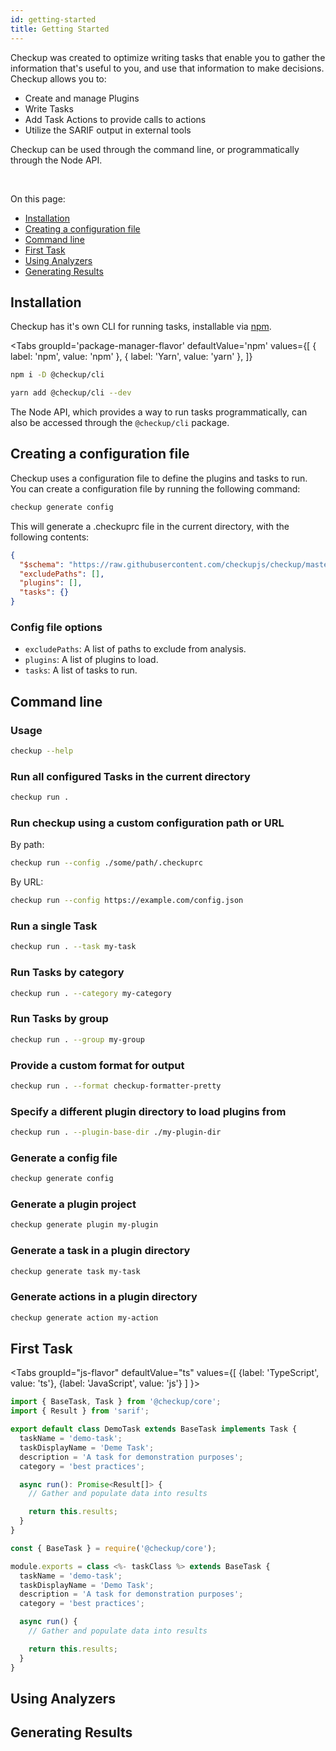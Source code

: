 ```yaml
---
id: getting-started
title: Getting Started
---
```



Checkup was created to optimize writing tasks that enable you to gather the information that's useful to you, and use that information to make decisions. Checkup allows you to:

- Create and manage Plugins
- Write Tasks
- Add Task Actions to provide calls to actions
- Utilize the SARIF output in external tools

Checkup can be used through the command line, or programmatically through the Node API.

<br />

On this page:

- [Installation](#installation)
- [Creating a configuration file](#creating-a-configuration-file)
- [Command line](#command-line)
- [First Task](#first-task)
- [Using Analyzers](#using-analyzers)
- [Generating Results](#generating-results)

## Installation

Checkup has it's own CLI for running tasks, installable via [npm](https://www.npmjs.com/package/@checkup/cli).

<Tabs
  groupId='package-manager-flavor'
  defaultValue='npm'
  values={[
    { label: 'npm', value: 'npm' },
    { label: 'Yarn', value: 'yarn' },
  ]}
>
  <TabItem value='npm'>

```bash
npm i -D @checkup/cli
```

  </TabItem>
  <TabItem value='yarn'>

```bash
yarn add @checkup/cli --dev
```

  </TabItem>
</Tabs>

The Node API, which provides a way to run tasks programmatically, can also be accessed through the `@checkup/cli` package.

## Creating a configuration file

Checkup uses a configuration file to define the plugins and tasks to run. You can create a configuration file by running the following command:

```bash
checkup generate config
```

This will generate a .checkuprc file in the current directory, with the following contents:

```json title=".checkuprc"
{
  "$schema": "https://raw.githubusercontent.com/checkupjs/checkup/master/packages/core/src/schemas/config-schema.json",
  "excludePaths": [],
  "plugins": [],
  "tasks": {}
}
```

### Config file options

- `excludePaths`: A list of paths to exclude from analysis.
- `plugins`: A list of plugins to load.
- `tasks`: A list of tasks to run.

## Command line

### Usage

```bash
checkup --help
```

### Run all configured Tasks in the current directory

```bash
checkup run .
```

### Run checkup using a custom configuration path or URL

By path:

```bash
checkup run --config ./some/path/.checkuprc
```

By URL:

```bash
checkup run --config https://example.com/config.json
```

### Run a single Task

```bash
checkup run . --task my-task
```

### Run Tasks by category

```bash
checkup run . --category my-category
```

### Run Tasks by group

```bash
checkup run . --group my-group
```

### Provide a custom format for output

```bash
checkup run . --format checkup-formatter-pretty
```

### Specify a different plugin directory to load plugins from

```bash
checkup run . --plugin-base-dir ./my-plugin-dir
```

### Generate a config file

```bash
checkup generate config
```

### Generate a plugin project

```bash
checkup generate plugin my-plugin
```

### Generate a task in a plugin directory

```bash
checkup generate task my-task
```

### Generate actions in a plugin directory

```bash
checkup generate action my-action
```

## First Task

<Tabs
  groupId="js-flavor"
  defaultValue="ts"
  values={[
    {label: 'TypeScript', value: 'ts'},
    {label: 'JavaScript', value: 'js'}
  ]
}>
  <TabItem value="ts">

```ts title="/tasks/demo-task.ts"
import { BaseTask, Task } from '@checkup/core';
import { Result } from 'sarif';

export default class DemoTask extends BaseTask implements Task {
  taskName = 'demo-task';
  taskDisplayName = 'Deme Task';
  description = 'A task for demonstration purposes';
  category = 'best practices';

  async run(): Promise<Result[]> {
    // Gather and populate data into results

    return this.results;
  }
}
```

  </TabItem>
  <TabItem value="js">

```js title="/tasks/demo-task.js"
const { BaseTask } = require('@checkup/core');

module.exports = class <%- taskClass %> extends BaseTask {
  taskName = 'demo-task';
  taskDisplayName = 'Demo Task';
  description = 'A task for demonstration purposes';
  category = 'best practices';

  async run() {
    // Gather and populate data into results

    return this.results;
  }
}
```

  </TabItem>
</Tabs>

## Using Analyzers

## Generating Results
